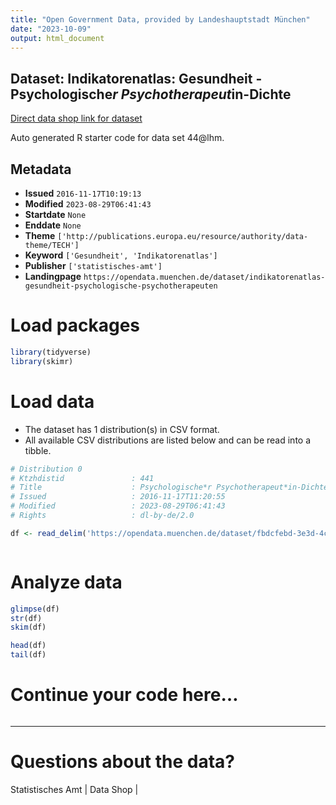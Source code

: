 ```yaml
---
title: "Open Government Data, provided by Landeshauptstadt München"
date: "2023-10-09"
output: html_document
---
```


## Dataset: Indikatorenatlas: Gesundheit - Psychologische*r Psychotherapeut*in-Dichte

[Direct data shop link for dataset](https://opendata.muenchen.de/dataset/indikatorenatlas-gesundheit-psychologische-psychotherapeuten)

Auto generated R starter code for data set 44@lhm.

## Metadata

- **Issued** `2016-11-17T10:19:13`
- **Modified** `2023-08-29T06:41:43`
- **Startdate** `None`
- **Enddate** `None`
- **Theme** `['http://publications.europa.eu/resource/authority/data-theme/TECH']`
- **Keyword** `['Gesundheit', 'Indikatorenatlas']`
- **Publisher** `['statistisches-amt']`
- **Landingpage** `https://opendata.muenchen.de/dataset/indikatorenatlas-gesundheit-psychologische-psychotherapeuten`


# Load packages

```r

library(tidyverse)
library(skimr)

```

# Load data

-   The dataset has 1 distribution(s) in CSV format.
-   All available CSV distributions are listed below and can be read into a tibble.

```r

# Distribution 0
# Ktzhdistid               : 441
# Title                    : Psychologische*r Psychotherapeut*in-Dichte
# Issued                   : 2016-11-17T11:20:55
# Modified                 : 2023-08-29T06:41:43
# Rights                   : dl-by-de/2.0

df <- read_delim('https://opendata.muenchen.de/dataset/fbdcfebd-3e3d-4c8b-8521-a2e8d54473f5/resource/8eaf8ba2-5b3d-462e-870a-ff7c7daabc5e/download/indikat_gesundheit_psychologische_r_psychotherapeut_in-dichte_280823.csv')



```

# Analyze data

```r

glimpse(df)
str(df)
skim(df)

head(df)
tail(df)

```

# Continue your code here...

```r

```

------------------------------------------------------------------------

# Questions about the data?

Statistisches Amt | Data Shop | 

